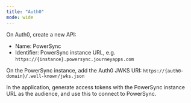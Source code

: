 ```yaml
---
title: "Auth0"
mode: wide
---
```


On Auth0, create a new API:

* Name: PowerSync
* Identifier: PowerSync instance URL, e.g. `https://{instance}.powersync.journeyapps.com`

On the PowerSync instance, add the Auth0 JWKS URI: `https://{auth0-domain}/.well-known/jwks.json`

In the application, generate access tokens with the PowerSync instance URL as the audience, and use this to connect to PowerSync.
